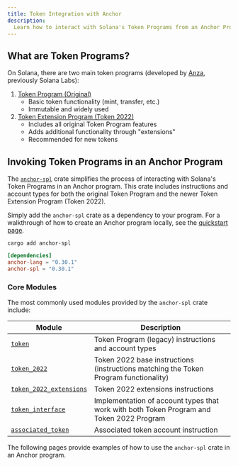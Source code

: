 ```yaml
---
title: Token Integration with Anchor
description:
  Learn how to interact with Solana's Token Programs from an Anchor Program.
---
```


## What are Token Programs?

On Solana, there are two main token programs (developed by
[Anza](https://www.anza.xyz/), previously Solana Labs):

1. [Token Program (Original)](https://github.com/solana-labs/solana-program-library/tree/master/token/program)
   - Basic token functionality (mint, transfer, etc.)
   - Immutable and widely used
2. [Token Extension Program (Token 2022)](https://github.com/solana-labs/solana-program-library/tree/master/token/program-2022)
   - Includes all original Token Program features
   - Adds additional functionality through "extensions"
   - Recommended for new tokens

## Invoking Token Programs in an Anchor Program

The [`anchor-spl`](https://github.com/coral-xyz/anchor/tree/v0.30.1/spl) crate
simplifies the process of interacting with Solana's Token Programs in an Anchor
program. This crate includes instructions and account types for both the
original Token Program and the newer Token Extension Program (Token 2022).

Simply add the `anchor-spl` crate as a dependency to your program. For a
walkthrough of how to create an Anchor program locally, see the
[quickstart page](/docs/quickstart/local).

```shell title="Terminal"
cargo add anchor-spl
```

```toml title="Cargo.toml"
[dependencies]
anchor-lang = "0.30.1"
anchor-spl = "0.30.1"
```

### Core Modules

The most commonly used modules provided by the `anchor-spl` crate include:

| Module                                                                                                    | Description                                                                              |
| --------------------------------------------------------------------------------------------------------- | ---------------------------------------------------------------------------------------- |
| [`token`](https://github.com/coral-xyz/anchor/blob/v0.30.1/spl/src/token.rs)                              | Token Program (legacy) instructions and account types                                    |
| [`token_2022`](https://github.com/coral-xyz/anchor/blob/v0.30.1/spl/src/token_2022.rs)                    | Token 2022 base instructions (instructions matching the Token Program functionality)     |
| [`token_2022_extensions`](https://github.com/coral-xyz/anchor/tree/v0.30.1/spl/src/token_2022_extensions) | Token 2022 extensions instructions                                                       |
| [`token_interface`](https://github.com/coral-xyz/anchor/blob/v0.30.1/spl/src/token_interface.rs)          | Implementation of account types that work with both Token Program and Token 2022 Program |
| [`associated_token`](https://github.com/coral-xyz/anchor/blob/v0.30.1/spl/src/associated_token.rs)        | Associated token account instruction                                                     |

The following pages provide examples of how to use the `anchor-spl` crate in an
Anchor program.

